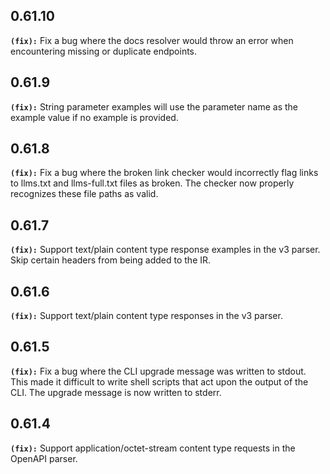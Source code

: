 ## 0.61.10
**`(fix):`** Fix a bug where the docs resolver would throw an error when encountering missing or duplicate endpoints.


## 0.61.9
**`(fix):`** String parameter examples will use the parameter name as the example value if no example is provided.


## 0.61.8
**`(fix):`** Fix a bug where the broken link checker would incorrectly flag links to llms.txt and llms-full.txt files as broken. 
The checker now properly recognizes these file paths as valid.


## 0.61.7
**`(fix):`** Support text/plain content type response examples in the v3 parser.
Skip certain headers from being added to the IR.


## 0.61.6
**`(fix):`** Support text/plain content type responses in the v3 parser.


## 0.61.5
**`(fix):`** Fix a bug where the CLI upgrade message was written to stdout. This made it difficult to write shell
scripts that act upon the output of the CLI. The upgrade message is now written to stderr.


## 0.61.4
**`(fix):`** Support application/octet-stream content type requests in the OpenAPI parser.


